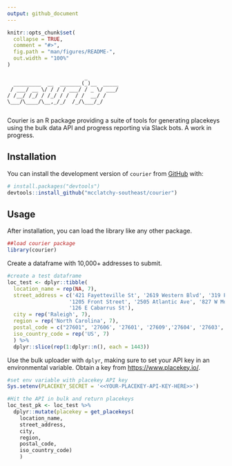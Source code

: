 ```yaml
---
output: github_document
---
```


<!-- README.md is generated from README.Rmd. Please edit that file -->

```r
knitr::opts_chunk$set(
  collapse = TRUE,
  comment = "#>",
  fig.path = "man/figures/README-",
  out.width = "100%"
)
```

```
                         _          
  _________  __  _______(_)__  _____
 / ___/ __ \/ / / / ___/ / _ \/ ___/
/ /__/ /_/ / /_/ / /  / /  __/ /    
\___/\____/\__,_/_/  /_/\___/_/     
                                    
```

<!-- badges: start -->
<!-- badges: end -->

Courier is an R package providing a suite of tools for generating placekeys using the bulk data API and progress reporting via Slack bots. A work in progress.

## Installation

You can install the development version of `courier` from [GitHub](https://github.com/) with:

``` r
# install.packages("devtools")
devtools::install_github("mcclatchy-southeast/courier")
```

## Usage

After installation, you can load the library like any other package.

``` r
##load courier package
library(courier)
```

Create a dataframe with 10,000+ addresses to submit.

``` r
#create a test dataframe
loc_test <- dplyr::tibble(
  location_name = rep(NA, 7),
  street_address = c('421 Fayetteville St', '2619 Western Blvd', '319 Fayetteville St',
                    '1205 Front Street', '2505 Atlantic Ave', '827 W Morgan St',
                    '126 E Cabarrus St'),
  city = rep('Raleigh', 7),
  region = rep('North Carolina', 7),
  postal_code = c("27601", '27606', '27601', '27609','27604', '27603', '27601'),
  iso_country_code = rep('US', 7)
  ) %>%
  dplyr::slice(rep(1:dplyr::n(), each = 1443))
```

Use the bulk uploader with `dplyr`, making sure to set your API key in an environmental variable. Obtain a key from [https://www.placekey.io/](https://www.placekey.io/).

``` r
#set env variable with placekey API key
Sys.setenv(PLACEKEY_SECRET = '<<YOUR-PLACEKEY-API-KEY-HERE>>')

#Hit the API in bulk and return placekeys
loc_test_pk <- loc_test %>%
  dplyr::mutate(placekey = get_placekeys(
    location_name,
    street_address,
    city,
    region,
    postal_code,
    iso_country_code)
    )
```

<!--You'll still need to render `README.Rmd` regularly, to keep `README.md` up-to-date. `devtools::build_readme()` is handy for this. You could also use GitHub Actions to re-render `README.Rmd` every time you push. An example workflow can be found here: <https://github.com/r-lib/actions/tree/v1/examples>.-->
